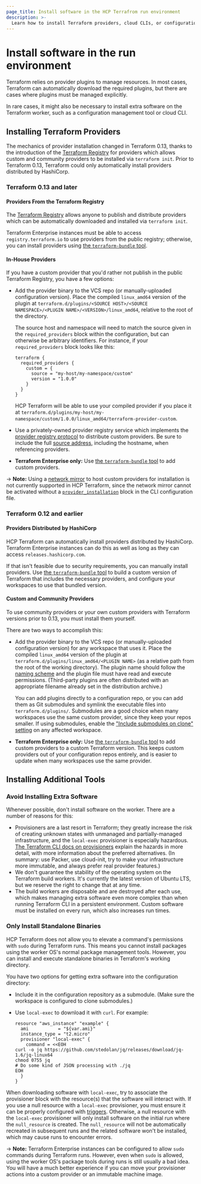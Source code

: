 ```yaml
---
page_title: Install software in the HCP Terrafrom run environment
description: >-
  Learn how to install Terraform providers, cloud CLIs, or configuration management tools and software on HCP Terraform workers.
---
```


# Install software in the run environment

Terraform relies on provider plugins to manage resources. In most cases, Terraform can automatically download the required plugins, but there are cases where plugins must be managed explicitly.

In rare cases, it might also be necessary to install extra software on the Terraform worker, such as a configuration management tool or cloud CLI.

## Installing Terraform Providers

The mechanics of provider installation changed in Terraform 0.13, thanks to the introduction of the [Terraform Registry][registry] for providers which allows custom and community providers to be installed via `terraform init`. Prior to Terraform 0.13, Terraform could only automatically install providers distributed by HashiCorp.

### Terraform 0.13 and later

#### Providers From the Terraform Registry

The [Terraform Registry][registry] allows anyone to publish and distribute providers which can be automatically downloaded and installed via `terraform init`.

Terraform Enterprise instances must be able to access `registry.terraform.io` to use providers from the public registry; otherwise, you can install providers using [the `terraform-bundle` tool][bundle].

[registry]: https://registry.terraform.io/browse/providers

#### In-House Providers

If you have a custom provider that you'd rather not publish in the public Terraform Registry, you have a few options:

- Add the provider binary to the VCS repo (or manually-uploaded configuration version). Place the compiled `linux_amd64` version of the plugin at `terraform.d/plugins/<SOURCE HOST>/<SOURCE NAMESPACE>/<PLUGIN NAME>/<VERSION>/linux_amd64`, relative to the root of the directory.

  The source host and namespace will need to match the source given in the  `required_providers` block within the configuration, but can otherwise be arbitrary identifiers. For instance, if your `required_providers` block looks like this:

  ```
  terraform {
    required_providers {
      custom = {
        source = "my-host/my-namespace/custom"
        version = "1.0.0"
      }
    }
  }
  ```

  HCP Terraform will be able to use your compiled provider if you place it at `terraform.d/plugins/my-host/my-namespace/custom/1.0.0/linux_amd64/terraform-provider-custom`.

- Use a privately-owned provider registry service which implements the [provider registry protocol](/terraform/internals/provider-registry-protocol) to distribute custom providers. Be sure to include the full [source address](/terraform/language/providers/requirements#source-addresses), including the hostname, when referencing providers.

- **Terraform Enterprise only:** Use [the `terraform-bundle` tool][bundle] to add custom providers.

-> **Note:** Using a [network mirror](/terraform/internals/provider-network-mirror-protocol) to host custom providers for installation is not currently supported in HCP Terraform, since the network mirror cannot be activated without a [`provider_installation`](/terraform/cli/config/config-file#explicit-installation-method-configuration) block in the CLI configuration file.

### Terraform 0.12 and earlier

#### Providers Distributed by HashiCorp

HCP Terraform can automatically install providers distributed by HashiCorp. Terraform Enterprise instances can do this as well as long as they can access `releases.hashicorp.com`.

If that isn't feasible due to security requirements, you can manually install providers. Use [the `terraform-bundle` tool][bundle] to build a custom version of Terraform that includes the necessary providers, and configure your workspaces to use that bundled version.

[bundle]: https://github.com/hashicorp/terraform/tree/master/tools/terraform-bundle#installing-a-bundle-in-on-premises-terraform-enterprise

#### Custom and Community Providers

To use community providers or your own custom providers with Terraform versions prior to 0.13, you must install them yourself.

There are two ways to accomplish this:

- Add the provider binary to the VCS repo (or manually-uploaded configuration version) for any workspace that uses it. Place the compiled `linux_amd64` version of the plugin at `terraform.d/plugins/linux_amd64/<PLUGIN NAME>` (as a relative path from the root of the working directory). The plugin name should follow the [naming scheme](/terraform/language/v1.1.x/configuration-0-11/providers#plugin-names-and-versions) and the plugin file must have read and execute permissions. (Third-party plugins are often distributed with an appropriate filename already set in the distribution archive.)

  You can add plugins directly to a configuration repo, or you can add them as Git submodules and symlink the executable files into `terraform.d/plugins/`. Submodules are a good choice when many workspaces use the same custom provider, since they keep your repos smaller. If using submodules, enable the ["Include submodules on clone" setting](/terraform/cloud-docs/workspaces/settings/vcs#include-submodules-on-clone) on any affected workspace.

- **Terraform Enterprise only:** Use [the `terraform-bundle` tool][bundle] to add custom providers to a custom Terraform version. This keeps custom providers out of your configuration repos entirely, and is easier to update when many workspaces use the same provider.

## Installing Additional Tools

### Avoid Installing Extra Software

Whenever possible, don't install software on the worker. There are a number of reasons for this:

- Provisioners are a last resort in Terraform; they greatly increase the risk of creating unknown states with unmanaged and partially-managed infrastructure, and the `local-exec` provisioner is especially hazardous. [The Terraform CLI docs on provisioners](/terraform/language/resources/provisioners/syntax#provisioners-are-a-last-resort) explain the hazards in more detail, with more information about the preferred alternatives. (In summary: use Packer, use cloud-init, try to make your infrastructure more immutable, and always prefer real provider features.)
- We don't guarantee the stability of the operating system on the Terraform build workers. It's currently the latest version of Ubuntu LTS, but we reserve the right to change that at any time.
- The build workers are disposable and are destroyed after each use, which makes managing extra software even more complex than when running Terraform CLI in a persistent environment. Custom software must be installed on every run, which also increases run times.

### Only Install Standalone Binaries

HCP Terraform does not allow you to elevate a command's permissions with `sudo` during Terraform runs. This means you cannot install packages using the worker OS's normal package management tools. However, you can install and execute standalone binaries in Terraform's working directory.

You have two options for getting extra software into the configuration directory:

- Include it in the configuration repository as a submodule. (Make sure the workspace is configured to clone submodules.)
- Use `local-exec` to download it with `curl`. For example:

  ```hcl
  resource "aws_instance" "example" {
    ami           = "${var.ami}"
    instance_type = "t2.micro"
    provisioner "local-exec" {
      command = <<EOH
  curl -o jq https://github.com/stedolan/jq/releases/download/jq-1.6/jq-linux64
  chmod 0755 jq
  # Do some kind of JSON processing with ./jq
  EOH
    }
  }
  ```

When downloading software with `local-exec`, try to associate the provisioner block with the resource(s) that the software will interact with. If you use a null resource with a `local-exec` provisioner, you must ensure it can be properly configured with [triggers](/terraform/language/resources/provisioners/null_resource#example-usage). Otherwise, a null resource with the `local-exec` provisioner will only install software on the initial run where the `null_resource` is created. The `null_resource` will not be automatically recreated in subsequent runs and the related software won't be installed, which may cause runs to encounter errors.

-> **Note:** Terraform Enterprise instances can be configured to allow `sudo` commands during Terraform runs. However, even when `sudo` is allowed, using the worker OS's package tools during runs is still usually a bad idea. You will have a much better experience if you can move your provisioner actions into a custom provider or an immutable machine image.

